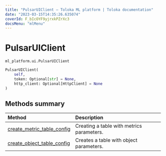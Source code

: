 ```yaml
---
title: "PulsarUIClient — Toloka ML platform | Toloka documentation"
date: "2023-03-15T14:35:26.635074"
coverId: F_bIcOYF9yjrxkPZrXc3
docsMenu: "mlMenu"
---
```


# PulsarUIClient

`ml_platform.ui.PulsarUIClient`

```python
PulsarUIClient(
    self,
    token: Optional[str] = None,
    http_client: Optional[HttpClient] = None
)
```

## Methods summary

| Method | Description |
| :------| :-----------|
[create_metric_table_config](/docs/toloka-ml/reference/ml_platform.ui.PulsarUIClient.create_metric_table_config)| Creating a table with metrics parameters.
[create_object_table_config](/docs/toloka-ml/reference/ml_platform.ui.PulsarUIClient.create_object_table_config)| Creates a table with object parameters.